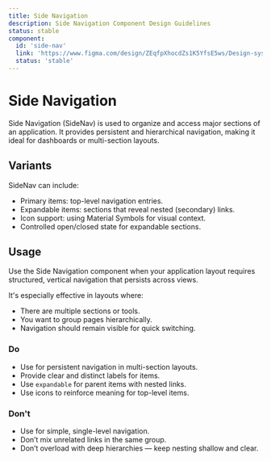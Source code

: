 ```yaml
---
title: Side Navigation
description: Side Navigation Component Design Guidelines
status: stable
component:
  id: 'side-nav'
  link: 'https://www.figma.com/design/ZEqfpXhocdZs1K5YfsE5ws/Design-system?node-id=6439-817'
  status: 'stable'
---
```


# Side Navigation

Side Navigation (SideNav) is used to organize and access major sections of an application. It provides persistent and hierarchical navigation, making it ideal for dashboards or multi-section layouts.

<Section current="design">

<ComponentPreview>
  <SideNav value="projects-active">
    <SideNavItem primary value="dashboard" label="Dashboard" />
    <SideNavItem primary expandable value="team" label="Team">
      <SideNavItem secondary value="team-members" label="Members" />
      <SideNavItem secondary value="team-permissions" label="Permissions" />
    </SideNavItem>
    <SideNavItem
      primary
      open
      expandable
      value="projects"
      label="Projects"
      href="#"
    >
      <SideNavItem secondary value="projects-active" label="Active" href="#" />
      <SideNavItem
        secondary
        value="projects-archived"
        label="Archived"
        href="#"
      />
    </SideNavItem>
    <SideNavItem primary value="settings" label="Settings" />
  </SideNav>
</ComponentPreview>

<FigmaPreviewButton href="https://www.figma.com/design/ZEqfpXhocdZs1K5YfsE5ws/Design-system?node-id=6439-817" />

## Variants

SideNav can include:

- Primary items: top-level navigation entries.
- Expandable items: sections that reveal nested (secondary) links.
- Icon support: using Material Symbols for visual context.
- Controlled open/closed state for expandable sections.

<ComponentPreviewLayout className="flex-col space-y-4">
  <ComponentPreviewItem className="h-auto w-full">
    <SideNav value="dashboard">
      <SideNavItem icon="menu" value="dashboard" label="Dashboard" />
      <SideNavItem icon="apps" value="analytics" label="Analytics" />
      <SideNavItem icon="settings" value="settings" label="Settings" />
    </SideNav>
  </ComponentPreviewItem>
  <ComponentPreviewItem className="h-auto w-full">
    <SideNav>
      <SideNavItem value="team" label="Team" primary expandable>
        <SideNavItem secondary value="team-members" label="Members" />
        <SideNavItem secondary value="team-permissions" label="Permissions" />
      </SideNavItem>
      <SideNavItem value="projects" label="Projects" primary expandable>
        <SideNavItem
          secondary
          value="projects-active"
          label="Active Projects"
        />
        <SideNavItem
          secondary
          value="projects-archived"
          label="Archived Projects"
        />
      </SideNavItem>
    </SideNav>
  </ComponentPreviewItem>
</ComponentPreviewLayout>

## Usage

Use the Side Navigation component when your application layout requires structured, vertical navigation that persists across views.

It's especially effective in layouts where:

- There are multiple sections or tools.
- You want to group pages hierarchically.
- Navigation should remain visible for quick switching.

### Do

- Use for persistent navigation in multi-section layouts.
- Provide clear and distinct labels for items.
- Use `expandable` for parent items with nested links.
- Use icons to reinforce meaning for top-level items.

<ComponentContainer>
  <SideNav value="team-permissions">
    <SideNavItem primary expandable value="team" label="Team">
      <SideNavItem secondary value="team-members" label="Members" />
      <SideNavItem secondary value="team-permissions" label="Permissions" />
    </SideNavItem>
  </SideNav>
</ComponentContainer>

### Don't

- Use for simple, single-level navigation.
- Don’t mix unrelated links in the same group.
- Don’t overload with deep hierarchies — keep nesting shallow and clear.

<ComponentContainer>
  <SideNav value="settings">
    <SideNavItem primary value="dashboard" label="Dashboard" />
    <SideNavItem primary value="settings" label="Settings" />
  </SideNav>
</ComponentContainer>

</Section>

